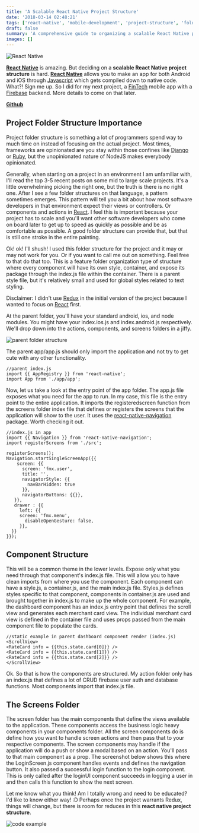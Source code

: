 ```yaml
---
title: 'A Scalable React Native Project Structure'
date: '2018-03-14 02:48:21'
tags: ['react-native', 'mobile-development', 'project-structure', 'folder-organization', 'components', 'screens', 'firebase']
draft: false
summary: 'A comprehensive guide to organizing a scalable React Native project with feature-based folder structure, component organization, and navigation setup for mobile app development.'
images: []
---
```


![React Native](images/28290983333_d6e748140c_o.jpg)

[**React Native**](https://facebook.github.io/react-native/) is amazing. But deciding on a **scalable React Native project structure** is hard. [**React Native**](https://facebook.github.io/react-native/) allows you to make an app for both Android and iOS through [Javascript](https://www.javascript.com/) which gets compiled down to native code. What?! Sign me up. So I did for my next project, a [FinTech](https://en.wikipedia.org/wiki/Financial_technology) mobile app  with a [Firebase](https://firebase.google.com/) backend. More details to come on that later.

**[Github](https://github.com/antonioperez/fmx)**

## Project Folder Structure Importance

Project folder structure is something a lot of programmers spend way to much time on instead of focusing on the actual project. Most times, frameworks are opinionated are you stay within those confines like [Django](https://www.djangoproject.com/) or [Ruby](http://www.ruby-lang.org/en/), but the unopinionated nature of NodeJS makes everybody opinionated.

Generally, when starting on a project in an environment I am unfamiliar with, I'll read the top 3-5 recent posts on some mid to large scale projects. It's a little overwhelming picking the right one, but the truth is there is no right one. After I see a few folder structures on that language, a pattern sometimes emerges. This pattern will tell you a bit about how most software developers in that environment expect their views or controllers. Or components and actions in [React](https://reactjs.org/). I feel this is important because your project has to scale and you'll want other software developers who come on board later to get up to speed as quickly as possible and be as comfortable as possible. A good folder structure can provide that, but that is still one stroke in the entire painting.

Ok! ok! I'll shush! I used this folder structure for the project and it may or may not work for you. Or if you want to call me out on something. Feel free to that do that too. This is a feature folder organization type of structure where every component will have its own style, container, and expose its package through the index.js file within the container. There is a parent style file, but it's relatively small and used for global styles related to text styling.

Disclaimer: I didn't use [Redux](https://redux.js.org/) in the initial version of the project because I wanted to focus on [React](https://reactjs.org/) first.

At the parent folder, you'll have your standard android, ios, and node modules. You might have your index.ios.js and index.android.js respectively. We'll drop down into the actions, components, and screens folders in a jiffy.

![parent folder structure](images/parent-folder-structure.png)

The parent app/app.js should only import the application and not try to get cute with any other functionality.

```
//parent index.js
import {{ AppRegistry }} from 'react-native';
import App from './app/app';
```

Now, let us take a look at the entry point of the app folder. The app.js file exposes what you need for the app to run. In my case, this file is the entry point to the entire application. It imports the registeredscreen function from the screens folder index file that defines or registers the screens that the application will show to the user. It uses the [react-native-navigation](https://github.com/wix/react-native-navigation) package. Worth checking it out.

```
//index.js in app
import {{ Navigation }} from 'react-native-navigation';
import registerScreens from './src';

registerScreens();
Navigation.startSingleScreenApp({{
    screen: {{
      screen: 'fmx.user',
      title: '',
      navigatorStyle: {{
        navBarHidden: true
      }},
      navigatorButtons: {{}},
   }},
   drawer : {{
     left: {{
     screen: 'fmx.menu',
       disableOpenGesture: false, 
     }},
  }}
}});
```

## Component Structure

This will be a common theme in the lower levels. Expose only what you need through that component's index.js file. This will allow you to have clean imports from where you use the component. Each component can have a style.js, a container.js, and the main index.js file. Styles.js defines styles specific to that component, components in container.js are used and brought together in index.js to make up the whole component. For example, the dashboard component has an index.js entry point that defines the scroll view and generates each merchant card view. The individual merchant card view is defined in the container file and uses props passed from the main component file to populate the cards.

```
//static example in parent dashboard component render (index.js)
<ScrollView>
<RateCard info = {{this.state.card[0]}} />
<RateCard info = {{this.state.card[1]}} />
<RateCard info = {{this.state.card[2]}} />
</ScrollView>
```

Ok. So that is how the components are structured. My action folder only has an index.js that defines a lot of CRUD firebase user auth and database functions. Most components import that index.js file.

## The Screens Folder

The screen folder has the main components that define the views available to the application. These components access the business logic heavy components in your components folder. All the screen components do is define how you want to handle screen actions and then pass that to your respective components. The screen components may handle if the application will do a push or show a modal based on an action. You'll pass to that main component as a prop. The screenshot below shows this where the LoginScreen.js component handles events and defines the navigation button. It also passed a successful login function to the login component. This is only called after the loginUI component succeeds in logging a user in and then calls this function to show the next screen.

Let me know what you think! Am I totally wrong and need to be educated? I'd like to know either way! :D Perhaps once the project warrants Redux, things will change, but there is room for reduces in this **react native project structure**.

![code example](images/code-example-1.png) 